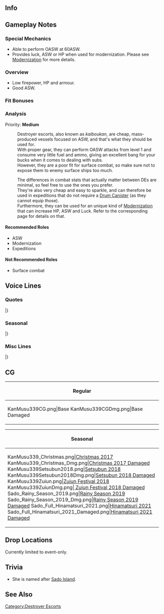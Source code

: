 ==Info==
{{KanmusuInfo|ID=339}}
{{KanmusuInfo|ID=339a}}

==Gameplay Notes==
===Special Mechanics===
* Able to perform OASW at 60ASW.
* Provides luck, ASW or HP when used for modernization. Please see [[Modernization]] for more details.

===Overview===
* Low firepower, HP and armour.
* Good ASW.

===Fit Bonuses===
{{:{{BASEPAGENAME}}/Equipment Bonuses}}
{{clear}}

===Analysis===
Priority: '''Medium'''

:Destroyer escorts, also known as ''kaiboukan'', are cheap, mass-produced vessels focused on ASW, and that's what they should be used for.
:With proper gear, they can perform OASW attacks from level 1 and consume very little fuel and ammo, giving an excellent bang for your bucks when it comes to dealing with subs.
:However, they are a poor fit for surface combat, so make sure not to expose them to enemy surface ships too much.

:The differences in combat stats that actually matter between DEs are minimal, so feel free to use the ones you prefer.
:They're also very cheap and easy to sparkle, and can therefore be used in expeditions that do not require a [[Drum Canister]] (as they cannot equip those).
:Furthermore, they can be used for an unique kind of [[Modernization]] that can increase HP, ASW and Luck. Refer to the corresponding page for details on that.


====Recommended Roles====
* ASW
* Modernization
* Expeditions

====Not Recommended Roles====
* Surface combat

==Voice Lines==
===Quotes===
{{ShipquoteHeader}}
{{ShipquoteKai
|scenario = Introduction
|origin = 択捉型海防艦三番艦の佐渡様だぜ！し〜れい〜い〜、よろしくな！
|translation = I'm the 3rd ship of the Etorofu-class costal defense ships, Sado-sama! Nice. To. Meet. You. Commander!
|audio = Sado-Intro.mp3
}}
{{ShipquoteKai
|scenario = Introduction
|kai = yes
|origin = 択捉型三番艦の強くなった、佐渡様だぜ！司令、今日もよろしくな！ひひっ。
|translation = I'm the 3rd ship of the Etorofu-class costal defense ships that just got stronger, Sado-sama! Let's have a good day, Commander! Heheh.
|audio = SadoKai-Intro.mp3
}}
{{ShipquoteKai
|scenario = Library
|origin = 択捉型海防艦の三番船、佐渡だぜ。潜水艦が跳梁する海を第一海上護衛隊の一任として結構頑張った！松輪や日振そしてあの大鷹さんと一生に行くんだりもしたんだぜ。でも一船団の護衛は本当に大変だったさあ。今度はしっかり守りとずんだ。よろしくな！
|translation = I'm the 3rd ship of the Etorofu-class costal defense ships, Sado. I did my very best to stop submarines from dominating the seas as part of the 1st Surface Escort Division. I worked alongside Matsuwa, Hiburi and Taiyou-san too.<ref>Referring to Hiburi of the [https://en.wikipedia.org/wiki/Hiburi-class_escort_ship Hiburi-class escorts].</ref> But protecting the 1st Fleet was really difficult.<ref>Referring to the 1st Fleet under Admiral Kurita.</ref> I'll protect them properly this time. Nice to meet you!
|audio = Sado-Library.mp3
}}
{{ShipquoteKai
|scenario = Secretary 1
|origin = 佐渡様は元気だぜ。
|translation = I'm feeling great
|audio = Sado-Sec1.mp3
}}
{{ShipquoteKai
|scenario = Secretary 1
|kai = yes
|origin = 佐渡様は今日も元気だぜ。
|translation = I'm feeling great today too.
|audio = SadoKai-Sec1.mp3
}}
{{ShipquoteKai
|scenario = Secretary 2
|origin = いひっ、なんだい？出番かい？
|translation = Ehe, what's up? Is it my turn now?
|audio = Sado-Sec2.mp3
}}
{{ShipquoteKai
|scenario = Secretary 3
|origin = エト、マツ、なんだよ？いひ、擽ってえなあ…おぉ？司令、なんだよ、この佐渡様と遊びたいんか？いいぜ。
|translation = Eto, Matsu, what are you doing? Ehe, that tickles. Oh? You want to play with me, Commander? Sounds good.
|audio = Sado-Sec3.mp3
}}
{{ShipquoteKai
|scenario = Secretary Idle
|origin = なんだい、なんだい。この佐渡様をどうした？司令は随分偉くなったもんだよな、ったく…あぁ？待ってよ、もうしかして、普通に偉い？ひひひ
|translation = What, What, what do you want with me? You've gotten quite a big head huh, Commander? Honestly... wait, it couldn't be that this is how you always are? Hehehe.
|audio = Sado-Idle.mp3
}}
{{ShipquoteKai
|scenario = Secretary (Married)
|origin = なんだい、司令？疲れたのかい？だらしねな。しかったない、佐渡様がおんぶしてやろうか？ひひ。
|translation = What's wrong, Commander? You tired? That's weak. Can't be helped then, want me to give you a piggyback ride? Heheh.
|audio = Sado-SecMarried.mp3
}}
{{ShipquoteKai
|scenario = Wedding
|origin = し〜れい〜い〜！なんでそれは？ひひ。佐渡様えのプレゼントとてやつ？じゃくれよ！ほら、早く…って…うえ・・・これまじ？なんだよ、ちょっと、嬉しいじゃんかさあ…
|translation =Co-man-der! What've you got there? Hehe. Could that be a present for me? Then give it here! Come on, hurry up... Oh...Umm... This makes me...pretty happy, actually...
|audio = Sado-Wedding.mp3
}}
{{ShipquoteKai
|scenario = Player's Score
|origin =  あぁ、そうか、情報ね。待ってな。
|translation = Ah, right, the information. Just wait.
|audio = Sado-PlayerScore.mp3
}}
{{ShipquoteKai
|scenario = Joining the Fleet
|origin = 第一海上護衛隊、佐渡、抜錨さ。行くぜ！
|translation = 1st Surface Escort Division, Sado, setting sail. Let's go!
|audio = Sado-JoinFleet.mp3
}}
{{ShipquoteKai
|scenario = Joining the Fleet
|kai = yes
|origin = 第一海上護衛隊、佐渡様の出番さ。行くぜ！
|translation = It's time for the 1st Surface Escort Division and I to take the stage. Let's go!
|audio = SadoKai-JoinFleet.mp3
}}
{{ShipquoteKai
|scenario = Equipment 1
|origin = いひっ、いいな、これわよ！
|translation = Ehe, this is great!
|audio = Sado-Equip1.mp3
}}
{{ShipquoteKai
|scenario = Equipment 2
|origin = それだ！それを待ってた！いいやれ！
|translation =  This is it! This is what I've been waiting for! Alright!
|audio = Sado-Equip2.mp3
}}
{{ShipquoteKai
|scenario = Equipment 3
|origin = いひっ、見っけ！
|translation = Ehe, look at that!
|audio = Sado-Equip3.mp3
}}
{{ShipquoteKai
|scenario = Supply
|origin = いひひっ、ごちそうさま！
|translation = Ehehe, thanks for the meal!
|audio = Sado-Supply.mp3
}}
{{ShipquoteKai
|scenario = Docking (Minor Damage)
|origin = ごめん、ちょうい休もわ。
|translation = Sorry, gonna take a short break. 
|audio = Sado-DockMinor.mp3
}}
{{ShipquoteKai
|scenario = Docking (Major Damage)
|origin = うわあぁ、佐渡様は少しを眠さぁ…グー・ナイ！
|translation = Urrrgh, I'm going to take a short nap...Good Night!
|audio = Sado-DockMajor.mp3
}}
{{ShipquoteKai
|scenario = Construction
|origin = 出来たってさぁ、新しいの！
|translation = A new one has been completed!
|audio = Sado-Construction.mp3
}}
{{ShipquoteKai
|scenario = Returning from Sortie
|origin = いひっ、母港に戻ったぜ。めでたしめでたし！
|translation = Ehe, I've retruned to port.  All's well that ends well!
|audio = Sado-SortieReturn.mp3
}}
{{ShipquoteKai
|scenario = Starting a Sortie
|origin = エト、マツ、遅れるな！掃蕩隊、出番だぜ！
|translation = Eto, Matsu, don't fall behind. Sweeper Squad it's our turn!
|audio = Sado-Sortie.mp3
}}
{{ShipquoteKai
|scenario = Starting a Battle
|origin = いひっ、見つけた。やるぜ。
|translation = Ehe, found you. Let's do this.
|audio = Sado-BattleStart.mp3
}}
{{ShipquoteKai
|scenario = Attack
|origin = やっつける!
|translation = Kick their asses!
|audio = Sado-Attack.mp3
}}
{{ShipquoteKai
|scenario = Attack
|kai = yes
|origin = マツ，ヒブ、見てろよ！やっつける!
|translation = Matsu, Hibu, just watch me! Kick thier asses!
|audio = SadoKai-Attack.mp3
}}
{{ShipquoteKai
|scenario = Night Battle Attack
|origin = んりゃぁ！どうだ！？
|translation = Graaah! How's that!?
|audio = Sado-NightAttack.mp3
}}
{{ShipquoteKai
|scenario = Night Battle
|origin = 夜かぁ…ちょういやだけど。行ってみよ！
|translation = Night huh... I don't like it one bit. Let's give it a shot!
|audio = Sado-NightBattle.mp3
}}
{{ShipquoteKai
|scenario = MVP
|origin = わぁ、佐渡様かい？佐渡様が一番ってか？ひひっ…　悪いね。エト、マツ、どうよう？
|translation = Whoa, me? I'm number one? Hehe... Too bad for you. How's that, Eto, Matsu?
|audio = Sado-MVP.mp3
}}
{{ShipquoteKai
|scenario = MVP
|kai = yes
|origin = あぁ、佐渡様かい？佐渡様が一番ってが？ひひっ…　なぁ、大鷹さん、速吸さん、見てたかい？今度は守りきたぜ。今度は、さぁ。
|translation = Ah, me? I'm number one? Hehe... Hey... Taiyou, Hayasui, just watch me. This time I'll protect you. This time for sure.
|audio = SadoKai-MVP.mp3
}}
{{ShipquoteKai
|scenario = Minor Damage 1
|origin = うわあぁ・・・なんだよ！？
|translation = Whaaa... What was that!?
|audio = Sado-MinorDmg1.mp3
}}
{{ShipquoteKai
|scenario = Minor Damage 2
|origin = うわあぁ・・・ま、まじか？
|translation = Whaaa... Se-seriously?
|audio = Sado-MinorDmg2.mp3
}}
{{ShipquoteKai
|scenario = Major Damage
|origin = んちゃぁ・・・やば、止まるな！止まちゃだめだ！
|translation = Oh boy... This is bad. Stop that! You really need to stop that!
|audio = Sado-MajorDmg.mp3
}}
{{ShipquoteKai
|scenario = Sunk
|origin = 冷たい…また海ん中かよ…冷たくて、寂しいの…いやだ…な…。
|translation = It's cold... I'm going under again... It's cold... It's lonely... I don't want... to...
|audio = Sado-Sunk.mp3
}}
|} <references/>

{{clear}}

===Seasonal===
{{SeasonalHeaderOld}}
{{SeasonalQuote
|scenario = [[Seasonal/Christmas_2017|Christmas 2017]]
|origin = いいねぇ、クリスマス。すきすきぃ。おぉ、松！佐渡様にもそのケーキくれよぉ。おぉ、うまいぜぇ！もいっこくれぇ！
|translation =	Christmas is great. I really like it. Oh, Matsu! Giee me some of that cake. Ooh, it’s delicious! Gimme more!
|audio = Sado_Christmas_Sec1.mp3
|notes = 
}}
{{SeasonalQuote
|scenario = [[Seasonal/End_of_Year_2017|End of Year 2017]]
|origin = 松、大掃除張り切ってんなぁ。 ひひぃ、好きなんかなぁ、そういうの。佐渡様は、ちょっくらサボりますかね。
|translation =	You’re really into spring cleaning, Matsu. Hihi, you really like doing that. I’m just going to skip out on it.
|audio = Sado_Year_End_2017_Sec1.mp3
|notes = 
}}
{{SeasonalQuote
|scenario = [[Seasonal/New_Year_2018|New Year 2018]]
|origin = し・れ・い、あっけましておめっとさーん！今年もこの佐渡様をよろしくだぜぇ！頼んだよん！
|translation =	Co~ man~ der~, Happy New Year! Take good care of me this year too! I’m counting on you!
|audio = Sado_New_Years_2018_Sec1.mp3
|notes = 
}}
{{SeasonalQuote
|scenario = [[Seasonal/Setsubun_2018|Setsubun 2018]]
|origin = がぁー、なんだ、ツシ！お前節分忘れちっまったのか？マツもなーに！そのへっぴり腰？こうやって投げんだよ！
|translation =	Gaaah, how could you, Tsushi! You forgot about Setsubun? You too, Matsu! Why are you being such a wuss? You throw it like this!
|audio = Sado_Setsubun_2018_Sec1.mp3
|notes = 
}}
{{SeasonalQuote
|scenario = [[Seasonal/Valentine%27s_Day_2018|Valentine’s Day 2018]]
|origin = ひひ、速吸さんから教わっていうんだ、チョコの作り方！さあ、やってるぜ！司令、待ってろうよ！
|translation =	Hihi, I learned how to make chocolate from Hayasui! Now, I’m going to give it a shot! Just wait and see, Commander!
|audio = Sado_Valentines_2018_Sec_1.mp3
|notes = 
}}
{{SeasonalQuote
|scenario = [[Seasonal/White_Day_2018|White Day 2018]]
|origin = いよよよ、佐渡様にもチョコのお返しくれんのか？好き好き！そういうのいいね！ありがたいぜ！
|translation =	Wait wait wait, you’re giving me this in return for the chocolates? I love it! This is great! Thanks!
|audio = Sado_White_Day_2018_Sec1.mp3
|notes = 
}}
{{SeasonalQuote
|scenario = [[Seasonal/Coming_of_Spring_2018|Coming of Spring 2018]]
|origin = えっと、お花見？好き、好き、そういうの！マツが料理作りくれんの？いいねぇ。司令も行くよな？えへへぇ。
|translation =	Uhmm, cherry blossom viewing? I really love doing that! Matsu is cooking something? Nice. Are you coming too, Commander? Ehehe.
|audio = Sado_Spring_2018_Sec1.mp3
|notes = 
}}
{{SeasonalQuote
|scenario = [[Seasonal/Rainy_Season_2018|Rainy Season 2018]]
|origin = あぁ、つっしのやつ、妙にざわざわしてんな。な、何だ？なんかすげー真剣。何！？
|translation =	Ah, Tsusshi is making some strange commotion. Wh-what? It looks like something kinda serious. What!?
|audio = Sado_Rainy_Season_2018_Sec1.mp3
|notes = 
}}
{{SeasonalQuote
|scenario = [[Seasonal/Saury_2018|Saury 2018]]
|origin = 朝風さん、何しってるんすか？えぇ、秋刀魚漁支援の準備?はって。えぇ、佐渡も？いいすけど…
|translation =	What are you up to, Asakaze? Eh, preparing to support saury fishing? I see. Eh, you want me to do it too? Well ok...
|audio = Sado_Sec1_Saury_2018.mp3
|notes = 
}}
{{SeasonalQuote
|scenario = [[Seasonal/Seventh_Anniversary|7th Anniversary]]
|origin = なんだいなんだい、司令。まじすげじゃん！艦隊は、遂に七周年なんだって！感謝感激だぜ！へへぇ。
|translation =	What was that, Commander? That's amazing! It's finally the fleet's 7th Anniversary!? Thanks for everything! Hehe.
|audio = Sado_7th_Anniversary_Secretary_2.mp3
|notes = Secretary 2
}}
{{SeasonalQuote
|scenario = [[Seasonal/Eighth_Anniversary|8th Anniversary]]
|origin = なんだい、なんだい！？まじ、なんなんだい！？艦隊は八周年を迎えたんだろう？感謝感激雨あられたぜ！
|translation =	Wait, what? Are you serious!? The fleet is celebrating its 8th Anniversary? I'm really, really thankful for everything.
|audio = Sado_8th Anniversary_Secretary_1.mp3
|notes = 
}}
|}<references/>

{{clear}}

===Misc Lines===
{{SeasonalHeaderOld}}
{{SeasonalQuote
|scenario = [[Fall 2019 Event]]
|origin = マツ、ヒブ、見てろよ！やっつける！
|translation =	Matsu, Hibu, watch this! I'll kick their asses!
|audio = Ship_Voice_Sado_Kai_Fall_2019_Event_Friend_Fleet_1.mp3
|notes = Friend Fleet
}}
|}<references/>

{{clear}}

==CG==
{| class="mw-collapsible mw-collapsed wikitable" style="width: 100%;"
!Regular
|-
|<gallery>
KanMusu339CG.png|Base
KanMusu339CGDmg.png|Base Damaged
</gallery>
|}

{| class="mw-collapsible mw-collapsed wikitable" style="width: 100%;"
!Seasonal
|-
|<gallery>
KanMusu339_Christmas.png|[[Seasonal/Christmas_2017|Christmas 2017]]
KanMusu339_Christmas_Dmg.png|[[Seasonal/Christmas_2017|Christmas 2017 Damaged]]
KanMusu339Setsubun2018.png|[[Seasonal/Setsubun_2018|Setsubun 2018]]
KanMusu339Setsubun2018Dmg.png|[[Seasonal/Setsubun_2018|Setsubun 2018 Damaged]]
KanMusu339Zuiun.png|[[Seasonal/Fifth_Anniversary|Zuiun Festival 2018]]
KanMusu339ZuiunDmg.png|[[Seasonal/Fifth_Anniversary| Zuiun Festival 2018 Damaged]]
Sado_Rainy_Season_2019.png|[[Seasonal/Rainy_Season_2019|Rainy Season 2019]]
Sado_Rainy_Season_2019_Dmg.png|[[Seasonal/Rainy_Season_2019|Rainy Season 2019 Damaged]]
Sado_Full_Hinamatsuri_2021.png|[[Seasonal/Hinamatsuri_2021|Hinamatsuri 2021]]
Sado_Full_Hinamatsuri_2021_Damaged.png|[[Seasonal/Hinamatsuri_2021|Hinamatsuri 2021 Damaged]]
</gallery>
|}

==Drop Locations==
Currently limited to event-only.

==Trivia==
*She is named after [https://en.wikipedia.org/wiki/Sado,_Niigata Sado Island].

==See Also==
{{Shiplist}}
[[Category:Destroyer Escorts]]